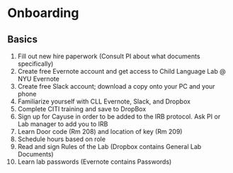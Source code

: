# Onboarding

## Basics {-}

1. Fill out new hire paperwork (Consult PI about what documents specifically)
2. Create free Evernote account and get access to Child Language Lab @ NYU Evernote
3. Create free Slack account; download a copy onto your PC and your phone
4. Familiarize yourself with CLL Evernote, Slack, and Dropbox
5. Complete CITI training and save to DropBox
6. Sign up for Cayuse in order to be added to the IRB protocol. Ask PI or Lab manager to add you to IRB
7. Learn Door code (Rm 208) and location of key (Rm 209)
8. Schedule hours based on role
9. Read and sign Rules of the Lab  (Dropbox contains General Lab Documents)
10. Learn lab passwords (Evernote contains Passwords) 
